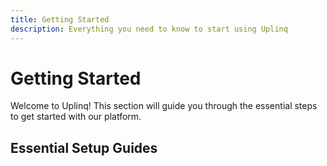 ```yaml
---
title: Getting Started
description: Everything you need to know to start using Uplinq
---
```


# Getting Started

Welcome to Uplinq! This section will guide you through the essential steps to get started with our platform.

## Essential Setup Guides

<Cards>
  <Card title="Quick Start Guide" href="/docs/getting-started/quick-start-guide" />
  <Card title="Setting Up Your Books" href="/docs/getting-started/setting-up-your-books" />
  <Card title="Sharing Data" href="/docs/getting-started/sharing-data" />
  <Card title="Completing Tasks" href="/docs/getting-started/completing-tasks" />
</Cards>
